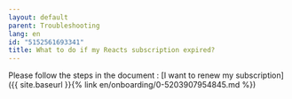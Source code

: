 ```yaml
---
layout: default
parent: Troubleshooting
lang: en
id: "5152561693341"
title: What to do if my Reacts subscription expired?
---
```

Please follow the steps in the document : [I want to renew my subscription]({{ site.baseurl }}{% link en/onboarding/0-5203907954845.md %})


